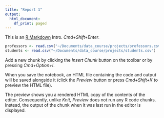 ```yaml
---
title: "Report 1"
output:
  html_document:
    df_print: paged
---
```


This is an [R Markdown](http://rmarkdown.rstudio.com) Intro. *Cmd+Shift+Enter*. 

```r
professors <- read.csv("~/Documents/data_course/projects/professors.csv")
students <- read.csv("~/Documents/data_course/projects/students.csv")
```

Add a new chunk by clicking the *Insert Chunk* button on the toolbar or by pressing *Cmd+Option+I*.

When you save the notebook, an HTML file containing the code and output will be saved alongside it (click the *Preview* button or press *Cmd+Shift+K* to preview the HTML file). 

The preview shows you a rendered HTML copy of the contents of the editor. Consequently, unlike *Knit*, *Preview* does not run any R code chunks. Instead, the output of the chunk when it was last run in the editor is displayed.


